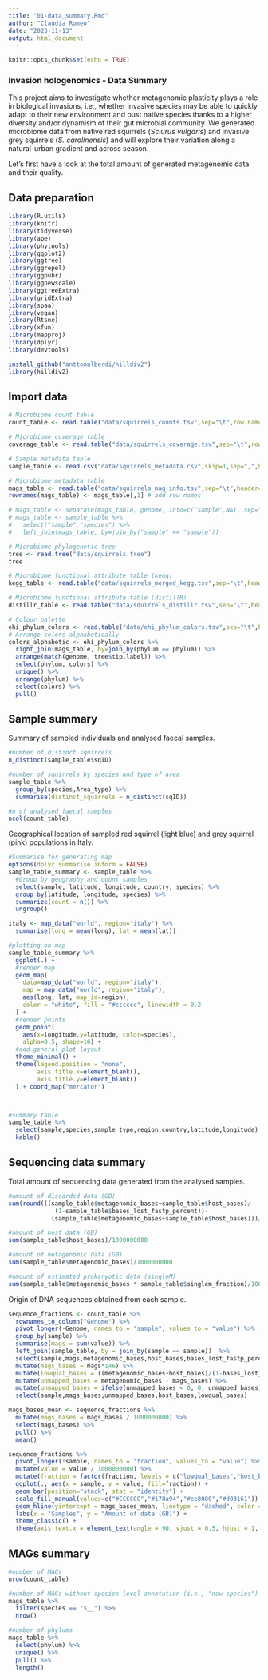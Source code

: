 ```yaml
---
title: "01-data_summary.Rmd"
author: "Claudia Romeo"
date: "2023-11-13"
output: html_document
---
```


```r
knitr::opts_chunk$set(echo = TRUE)
```

### Invasion hologenomics - Data Summary

This project aims to investigate whether metagenomic plasticity plays a role in biological invasions, i.e., whether invasive species may be able to quickly adapt to their new environment and oust native species thanks to a higher diversity and/or dynamism of their gut microbial community. We generated microbiome data from native red squirrels (_Sciurus vulgaris_) and invasive grey squirrels (_S. carolinensis_) and will explore their variation along a natural-urban gradient and across season.

Let's first have a look at the total amount of generated metagenomic data and their quality.

## Data preparation

```r
library(R.utils)
library(knitr)
library(tidyverse)
library(ape)
library(phytools)
library(ggplot2)
library(ggtree)
library(ggrepel)
library(ggpubr)
library(ggnewscale)
library(ggtreeExtra)
library(gridExtra)
library(spaa)
library(vegan)
library(Rtsne)
library(xfun)
library(mapproj)
library(dplyr)
library(devtools)

install_github("anttonalberdi/hilldiv2")
library(hilldiv2)

```

## Import data

```r

# Microbiome count table
count_table <- read.table("data/squirrels_counts.tsv",sep="\t",row.names=1,header=T)

# Microbiome coverage table
coverage_table <- read.table("data/squirrels_coverage.tsv",sep="\t",row.names=1,header=T)

# Sample metadata table
sample_table <- read.csv("data/squirrels_metadata.csv",skip=1,sep=",",header=T)

# Microbiome metadata table
mags_table <- read.table("data/squirrels_mag_info.tsv",sep="\t",header=T)
rownames(mags_table) <- mags_table[,1] # add row names

# mags_table <- separate(mags_table, genome, into=c("sample",NA), sep="_", remove=FALSE) #add sample IDs
# mags_table <- sample_table %>%
#   select("sample","species") %>%
#   left_join(mags_table, by=join_by("sample" == "sample"))

# Microbiome phylogenetic tree
tree <- read.tree("data/squirrels.tree")
tree

# Microbiome functional attribute table (kegg)
kegg_table <- read.table("data/squirrels_merged_kegg.tsv",sep="\t",header=T, row.names=1)

# Microbiome functional attribute table (distillR)
distillr_table <- read.table("data/squirrels_distillr.tsv",sep="\t",header=T, row.names=1)

# Colour palette
ehi_phylum_colors <- read.table("data/ehi_phylum_colors.tsv",sep="\t",header=T,comment.char = "")
# Arrange colors alphabetically
colors_alphabetic <- ehi_phylum_colors %>%
  right_join(mags_table, by=join_by(phylum == phylum)) %>%
  arrange(match(genome, tree$tip.label)) %>%
  select(phylum, colors) %>%
  unique() %>%
  arrange(phylum) %>%
  select(colors) %>%
  pull()

```

## Sample summary

Summary of sampled individuals and analysed faecal samples.

```r

#number of distinct squirrels
n_distinct(sample_table$sqID)

```
```r
#number of squirrels by species and type of area
sample_table %>%
  group_by(species,Area_type) %>%
  summarise(distinct_squirrels = n_distinct(sqID))
```

```r

#n of analysed faecal samples
ncol(count_table)

```

Geographical location of sampled red squirrel (light blue) and grey squirrel (pink) populations in Italy.

```r
#Summarise for generating map
options(dplyr.summarise.inform = FALSE)
sample_table_summary <- sample_table %>%
  #Group by geography and count samples
  select(sample, latitude, longitude, country, species) %>%
  group_by(latitude, longitude, species) %>%
  summarize(count = n()) %>%
  ungroup()

italy <- map_data("world", region="italy") %>%
  summarise(long = mean(long), lat = mean(lat))

#plotting on map
sample_table_summary %>%
  ggplot(.) +
  #render map
  geom_map(
    data=map_data("world", region="italy"),
    map = map_data("world", region="italy"),
    aes(long, lat, map_id=region),
    color = "white", fill = "#cccccc", linewidth = 0.2
  ) +
  #render points
  geom_point(
    aes(x=longitude,y=latitude, color=species),
    alpha=0.5, shape=16) +
  #add general plot layout
  theme_minimal() +
  theme(legend.position = "none",
        axis.title.x=element_blank(),
        axis.title.y=element_blank()
  ) + coord_map("mercator")



#summary table
sample_table %>%
  select(sample,species,sample_type,region,country,latitude,longitude) %>%
  kable()
```

## Sequencing data summary

Total amount of sequencing data generated from the analysed samples.

```r

#amount of discarded data (GB)
sum(round(((sample_table$metagenomic_bases+sample_table$host_bases)/
             (1-sample_table$bases_lost_fastp_percent))-
            (sample_table$metagenomic_bases+sample_table$host_bases)))/1000000000

```

```r

#amount of host data (GB)
sum(sample_table$host_bases)/1000000000

```

```r

#amount of metagenomic data (GB)
sum(sample_table$metagenomic_bases)/1000000000

```

```r

#amount of estimated prokaryotic data (singleM)
sum(sample_table$metagenomic_bases * sample_table$singlem_fraction)/1000000000

```

Origin of DNA sequences obtained from each sample.

```r
sequence_fractions <- count_table %>%
  rownames_to_column("Genome") %>%
  pivot_longer(-Genome, names_to = "sample", values_to = "value") %>%
  group_by(sample) %>%
  summarise(mags = sum(value)) %>%
  left_join(sample_table, by = join_by(sample == sample))  %>%
  select(sample,mags,metagenomic_bases,host_bases,bases_lost_fastp_percent) %>%
  mutate(mags_bases = mags*146) %>%
  mutate(lowqual_bases = ((metagenomic_bases+host_bases)/(1-bases_lost_fastp_percent))-(metagenomic_bases+host_bases)) %>%
  mutate(unmapped_bases = metagenomic_bases - mags_bases) %>%
  mutate(unmapped_bases = ifelse(unmapped_bases < 0, 0, unmapped_bases)) %>%
  select(sample,mags_bases,unmapped_bases,host_bases,lowqual_bases)

mags_bases_mean <- sequence_fractions %>%
  mutate(mags_bases = mags_bases / 1000000000) %>%
  select(mags_bases) %>%
  pull() %>%
  mean()

sequence_fractions %>%
  pivot_longer(!sample, names_to = "fraction", values_to = "value") %>%
  mutate(value = value / 1000000000) %>%
  mutate(fraction = factor(fraction, levels = c("lowqual_bases","host_bases","unmapped_bases","mags_bases"))) %>%
  ggplot(., aes(x = sample, y = value, fill=fraction)) +
  geom_bar(position="stack", stat = "identity") +
  scale_fill_manual(values=c("#CCCCCC","#178a94","#ee8080","#d03161")) +
  geom_hline(yintercept = mags_bases_mean, linetype = "dashed", color = "black") +
  labs(x = "Samples", y = "Amount of data (GB)") +
  theme_classic() +
  theme(axis.text.x = element_text(angle = 90, vjust = 0.5, hjust = 1, size=6),legend.position = "bottom")

```

## MAGs summary



```r

#number of MAGs
nrow(count_table)

#number of MAGs without species-level annotation (i.e., "new species")
mags_table %>%
  filter(species == "s__") %>%
  nrow()

#number of phylums
mags_table %>%
  select(phylum) %>%
  unique() %>%
  pull() %>%
  length()

```
